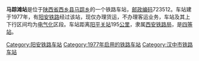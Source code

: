 {{noteTA
|1=zh-cn:始发车次; zh-hk:列車班次;
|2=zh-cn:车次; zh-hk:班次;
}}
{{Infobox China railway station 
|车站名称 = 马踪滩站
|车站名称拼音 = 
|车站地址 = [[陕西省|陕西省]][[西乡县|西乡县]]
|归属 = [[西安铁路局|西安铁路局]]
|车站等级 = [[四等站_(中铁)|四等站]]
|线路 = [[阳安铁路|阳安铁路]]
}}
'''马踪滩站'''是位于[[陕西省|陕西省]][[西乡县|西乡县]][[马踪乡|马踪乡]]的一个铁路车站，[[邮政编码|邮政编码]]723512。车站建于1977年，有[[阳安铁路|阳安铁路]]经过该站，现仅办理货运，不办理客运业务，车站及其上下行区间均为[[电气化|电气化]]区段。车站距离[[阳平关站|阳平关站]]195[[公里|公里]]，隶属[[西安铁路局|西安铁路局]]，是[[四等站_(中铁)|四等站]]。

{{start rail box}}
{{s-inop|[[沙河坎站|沙河坎站]]}}
{{s-line|[[阳安铁路|阳安铁路]]}}
{{s-inop|[[贾家河站|贾家河站]]}}
{{end box}}
{{阳安铁路}}
{{铁路车站小作品}}
{{陕西小作品}}

[[Category:阳安铁路车站|Category:阳安铁路车站]]
[[Category:1977年启用的铁路车站|Category:1977年启用的铁路车站]]
[[Category:汉中市铁路车站|Category:汉中市铁路车站]]